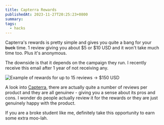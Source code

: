 ```yaml
---
title: Capterra Rewards
publishedAt: 2023-11-27T20:25:23+0800
summary:
tags:
  - hacks
---
```


Capterra's rewards is pretty simple and gives you quite a bang for your ~~buck~~ time.
1 review giving you about $5 or $10 USD and it won't take much time too. Plus it's anonymous.

The downside is that it depends on the campaign they run. I recently receive this email after 1 year of not receiving any.

<Image
  src='/images/capterra.png'
  alt='Example of rewards for up to 15 reviews -> $150 USD'
/>

A look into [Capterra](https://www.capterra.com/p/19319/JIRA/reviews/), there are actually quite a number of reviews per product and they are all genuinev - giving you a sense about its pros and cons.
I wonder do people actually review it for the rewards or they are just genuinely happy with the product.

If you are a broke student like me, definitely take this opportunity to earn some extra moo-lah.
